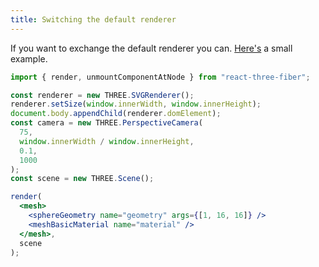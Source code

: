 ```yaml
---
title: Switching the default renderer
---
```


If you want to exchange the default renderer you can. [Here's](https://codesandbox.io/s/yq90n32zmx) a small example.

```jsx
import { render, unmountComponentAtNode } from "react-three-fiber";

const renderer = new THREE.SVGRenderer();
renderer.setSize(window.innerWidth, window.innerHeight);
document.body.appendChild(renderer.domElement);
const camera = new THREE.PerspectiveCamera(
  75,
  window.innerWidth / window.innerHeight,
  0.1,
  1000
);
const scene = new THREE.Scene();

render(
  <mesh>
    <sphereGeometry name="geometry" args={[1, 16, 16]} />
    <meshBasicMaterial name="material" />
  </mesh>,
  scene
);
```
